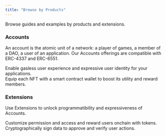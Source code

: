 ```yaml
---
title: "Browse by Products"
---
```


Browse guides and examples by products and extensions.

### Accounts

An account is the atomic unit of a network: a player of games, a member of a DAO, a user of an application. Our Accounts offerings are compatible with ERC-4337 and ERC-6551.

<CardGroup cols={2}>
  <Card
    title="Smart Accounts"
    icon="browser"
    iconType="solid"
    href="/smart-accounts/overview"
  >
    <div style={{ paddingTop: "8px", fontSize: "14px" }}>
      Enable gasless user experience and expressive user identity for your applications.
    </div>
  </Card>
  <Card
    title="NFT Accounts"
    icon="image"
    iconType="solid"
    href="/nft-accounts/overview"
  >
    <div style={{ paddingTop: "8px", fontSize: "14px" }}>
      Equip each NFT with a smart contract wallet to boost its utility and reward members.
    </div>
  </Card>
</CardGroup>

### Extensions

Use Extensions to unlock programmatibility and expressiveness of Accounts.

<CardGroup cols={2}>
  <Card
    title="Tokens"
    icon="tag"
    iconType="solid"
    href="/tokens/overview"
  >
    <div style={{ paddingTop: "8px", fontSize: "14px" }}>
      Customize permission and access and reward users onchain with tokens.
    </div>
  </Card>
  <Card
    title="Attestations"
    icon="badge-check"
    iconType="solid"
    href="/attestations/overview"
  >
    <div style={{ paddingTop: "8px", fontSize: "14px" }}>
      Cryptographically sign data to approve and verify user actions. 
    </div>
  </Card>
</CardGroup>